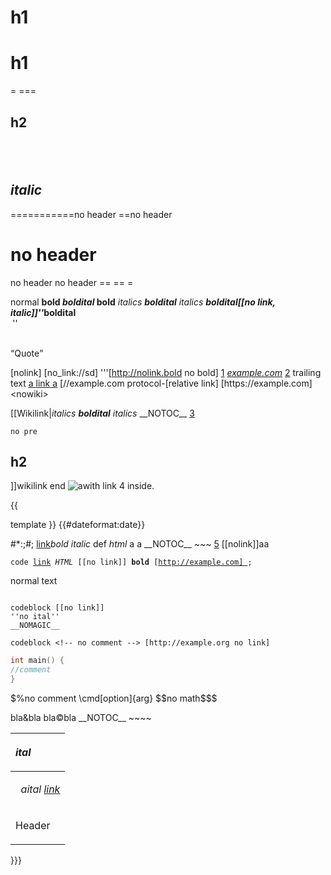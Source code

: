 = h1=
=h1==
===
==h2==
==&nbsp;==
=={{template}}==
==''italic''==
===========no header
==no header
=no header=no header
no header ==
==
=

normal '''bold ''boldital'' bold'''
''italics '''boldital''' italics''
'''''boldital'''''
''<nowiki>[[no link, italic]]</nowiki>{{template}}''
'''''boldital<!--comment--><br /> &nbsp;'''''

<br /><q>Quote</q><!--comment-->

[nolink]
[no_link://sd]
'''[http://nolink.bold
no bold]
[mailto:bla@bla.de]
[https://example.com  <!--comment-->''example.com'']
[HTTPS://EXAMPLE.COM] trailing text
[http://example.com a [[link]] a]
[//example.com protocol-[relative link]
<nowiki>[https://example.com]<nowiki></nowiki></nowiki>

[[Wikilink|''italics '''boldital''' italics''
__NOTOC__
[http://noextlink-in-wikilink.com]
 no pre
==h2==
]]wikilink end
[[File:image.svg|thumb|<!--description--> <i>a</i>'''with''' [[link]] [http://link.org] inside.]]

{{template <!-- skdjfh -->
|parameter|key = [[link|value]]&nbsp;[https://example.com text] <nowiki><!-- --></nowiki>a=''ital''
'''bold''' '''''bolditalic'''''|{{recursive|p|k=v<br />}}}}
{{not
a template}}
{{
	 
template
}}
{{msg:xyz}} {{raw:xyz}} {{msgnw:xyz}} {{subst:xyz}} {{safesubst:xyz}} {{:xyz}}
{{#dateformat:date}}
{{NAMESPACE}}

#*:;#; [[link]]''bold italic'' def <i>html</i> a&nbsp;a __NOTOC__ ~~~ <!--com--> [http://example.org] <nowiki>[[nolink]]</nowiki>a{{nbsp}}a

 code [[link]] <i>HTML</i> <nowiki>[[no link]]</nowiki> '''bold''' [http://example.com]&nbsp;
normal text
    <nowiki>
codeblock [[no link]]
''no ital''
__NOMAGIC__
</nowiki>
 <pre style="sdf">
codeblock <!-- no comment --> [http://example.org no link]
</pre>
<syntaxhighlight style="" lang='c'style="">
int main() {
//comment
}
</syntaxhighlight>
<math display="\nocmd">%no comment
\cmd[option]{arg}
$$no math$$</math>

bla&amp;bla&#9;bla&#x00A9;bla
__NOTOC__ ~~~~

{|
! style="text-align:left;"| ''ital''
|-
|&nbsp;<!-- comment --><i>a</i>''ital [[link]]''
|[[link]]<nowiki>''no ital''</nowiki>
|[[File:image.svg|thumb|<!--description--> <i>a</i>'''with''' [[link]] [http://example.org] inside.]]
|-
!Header
|
|[[http://example.org]]
|}
{{{1| {{{2|&nbsp;}}} }}}
